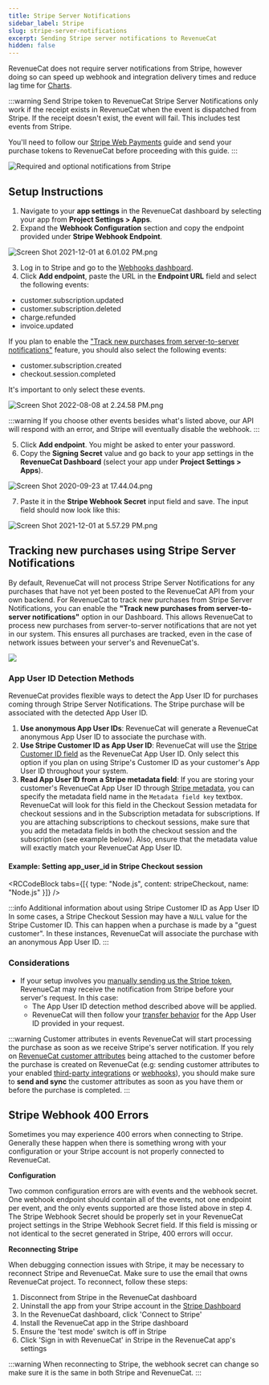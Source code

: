 ```yaml
---
title: Stripe Server Notifications
sidebar_label: Stripe
slug: stripe-server-notifications
excerpt: Sending Stripe server notifications to RevenueCat
hidden: false
---
```


RevenueCat does not require server notifications from Stripe, however doing so can speed up webhook and integration delivery times and reduce lag time for [Charts](/dashboard-and-metrics/charts).

:::warning Send Stripe token to RevenueCat
Stripe Server Notifications only work if the receipt exists in RevenueCat when the event is dispatched from Stripe. If the receipt doesn't exist, the event will fail. This includes test events from Stripe.

You'll need to follow our [Stripe Web Payments](/web/integrations/stripe) guide and send your purchase tokens to RevenueCat before proceeding with this guide.
:::

![Required and optional notifications from Stripe](/images/98a0f1c-stripe_notifications_aec74502997f2c0b977a7e6477cb5adf.png)

## Setup Instructions

1. Navigate to your **app settings** in the RevenueCat dashboard by selecting your app from **Project Settings > Apps**.
2. Expand the **Webhook Configuration** section and copy the endpoint provided under **Stripe Webhook Endpoint**.

![Screen Shot 2021-12-01 at 6.01.02 PM.png](/images/85899d3-Screen_Shot_2021-12-01_at_6.01.02_PM_9ba4504cff9f16070175a69d10392592.png)

3. Log in to Stripe and go to the [Webhooks dashboard](https://dashboard.stripe.com/webhooks).
4. Click **Add endpoint**, paste the URL in the **Endpoint URL** field and select the following events:

- customer.subscription.updated
- customer.subscription.deleted
- charge.refunded
- invoice.updated

If you plan to enable the ["Track new purchases from server-to-server notifications"](/platform-resources/server-notifications/stripe-server-notifications#tracking-new-purchases-using-stripe-server-notifications) feature, you should also select the following events:

- customer.subscription.created
- checkout.session.completed

It's important to only select these events.

![Screen Shot 2022-08-08 at 2.24.58 PM.png](/images/c1f3542-Screen_Shot_2022-08-08_at_2.24.58_PM_4d2f0f228412b78eeb63c6255d15d5cf.png)

:::warning
If you choose other events besides what's listed above, our API will respond with an error, and Stripe will eventually disable the webhook.
:::

5. Click **Add endpoint**. You might be asked to enter your password.
6. Copy the **Signing Secret** value and go back to your app settings in the **RevenueCat Dashboard** (select your app under **Project Settings > Apps**).

![Screen Shot 2020-09-23 at 17.44.04.png](/images/3a87ff5-8db7d64-Screen_Shot_2020-09-23_at_17.44.04_fdf72a0e6e4db1ed5f06048c64fb5e55.png)

7. Paste it in the **Stripe Webhook Secret** input field and save. The input field should now look like this:

![](/images/44eb66c-Screen_Shot_2021-12-01_at_5.57.29_PM_47e00510cc368278d0798009e6685cd8.png "Screen Shot 2021-12-01 at 5.57.29 PM.png")

## Tracking new purchases using Stripe Server Notifications

By default, RevenueCat will not process Stripe Server Notifications for any purchases that have not yet been posted to the RevenueCat API from your own backend. For RevenueCat to track new purchases from Stripe Server Notifications, you can enable the **"Track new purchases from server-to-server notifications"** option in our Dashboard. This allows RevenueCat to process new purchases from server-to-server notifications that are not yet in our system. This ensures all purchases are tracked, even in the case of network issues between your server's and RevenueCat's.

![](/images/stripe_no_code_configuration.png)

### App User ID Detection Methods

RevenueCat provides flexible ways to detect the App User ID for purchases coming through Stripe Server Notifications. The Stripe purchase will be associated with the detected App User ID.

1. **Use anonymous App User IDs**: RevenueCat will generate a RevenueCat anonymous App User ID to associate the purchase with.
2. **Use Stripe Customer ID as App User ID**: RevenueCat will use the [Stripe Customer ID field](https://docs.stripe.com/api/customers/object#customer_object-id) as the RevenueCat App User ID. Only select this option if you plan on using Stripe's Customer ID as your customer's App User ID throughout your system.
3. **Read App User ID from a Stripe metadata field**: If you are storing your customer's RevenueCat App User ID through [Stripe metadata](https://docs.stripe.com/metadata), you can specify the metadata field name in the `Metadata field key` textbox. RevenueCat will look for this field in the Checkout Session metadata for checkout sessions and in the Subscription metadata for subscriptions. If you are attaching subscriptions to checkout sessions, make sure that you add the metadata fields in both the checkout session and the subscription (see example below). Also, ensure that the metadata value will exactly match your RevenueCat App User ID.

#### Example: Setting app_user_id in Stripe Checkout session


<RCCodeBlock
  tabs={[{ type: "Node.js", content: stripeCheckout, name: "Node.js" }]}
/>

:::info Additional information about using Stripe Customer ID as App User ID
In some cases, a Stripe Checkout Session may have a `NULL` value for the Stripe Customer ID. This can happen when a purchase is made by a "guest customer". In these instances, RevenueCat will associate the purchase with an anonymous App User ID.
:::

### Considerations

- If your setup involves you [manually sending us the Stripe token](/web/integrations/stripe#5-send-stripe-tokens-to-revenuecat), RevenueCat may receive the notification from Stripe before your server's request. In this case:
  - The App User ID detection method described above will be applied.
  - RevenueCat will then follow your [transfer behavior](/getting-started/restoring-purchases) for the App User ID provided in your request.

:::warning Customer attributes in events
RevenueCat will start processing the purchase as soon as we receive Stripe's server notification. If you rely on [RevenueCat customer attributes](/customers/customer-attributes) being attached to the customer before the purchase is created on RevenueCat (e.g: sending customer attributes to your enabled [third-party integrations](/integrations/third-party-integrations) or [webhooks](/integrations/webhooks)), you should make sure to **send and sync** the customer attributes as soon as you have them or before the purchase is completed.
:::

## Stripe Webhook 400 Errors

Sometimes you may experience 400 errors when connecting to Stripe. Generally these happen when there is something wrong with your configuration or your Stripe account is not properly connected to RevenueCat.

**Configuration**

Two common configuration errors are with events and the webhook secret.  
One webhook endpoint should contain all of the events, not one endpoint per event, and the only events supported are those listed above in step 4. The Stripe Webhook Secret should be properly set in your RevenueCat project settings in the Stripe Webhook Secret field. If this field is missing or not identical to the secret generated in Stripe, 400 errors will occur.

**Reconnecting Stripe**

When debugging connection issues with Stripe, it may be necessary to reconnect Stripe and RevenueCat. Make sure to use the email that owns RevenueCat project. To reconnect, follow these steps:

1. Disconnect from Stripe in the RevenueCat dashboard
2. Uninstall the app from your Stripe account in the [Stripe Dashboard](https://dashboard.stripe.com/settings/apps/com.revenuecat.customer)
3. In the RevenueCat dashboard, click 'Connect to Stripe'
4. Install the RevenueCat app in the Stripe dashboard
5. Ensure the 'test mode' switch is off in Stripe
6. Click 'Sign in with RevenueCat' in Stripe in the RevenueCat app's settings

:::warning
When reconnecting to Stripe, the webhook secret can change so make sure it is the same in both Stripe and RevenueCat.
:::
